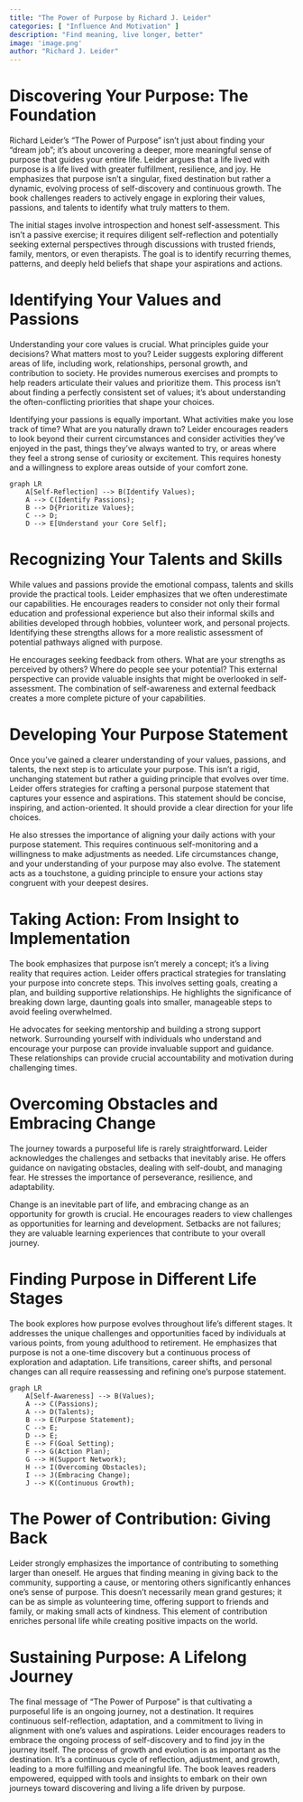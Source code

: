 ```yaml
---
title: "The Power of Purpose by Richard J. Leider"
categories: [ "Influence And Motivation" ]
description: "Find meaning, live longer, better"
image: 'image.png'
author: "Richard J. Leider"
---
```

# Discovering Your Purpose: The Foundation

Richard Leider's "The Power of Purpose" isn't just about finding your "dream job"; it's about uncovering a deeper, more meaningful sense of purpose that guides your entire life.  Leider argues that a life lived with purpose is a life lived with greater fulfillment, resilience, and joy.  He emphasizes that purpose isn't a singular, fixed destination but rather a dynamic, evolving process of self-discovery and continuous growth.  The book challenges readers to actively engage in exploring their values, passions, and talents to identify what truly matters to them.

The initial stages involve introspection and honest self-assessment.  This isn't a passive exercise; it requires diligent self-reflection and potentially seeking external perspectives through discussions with trusted friends, family, mentors, or even therapists.  The goal is to identify recurring themes, patterns, and deeply held beliefs that shape your aspirations and actions.

# Identifying Your Values and Passions

Understanding your core values is crucial. What principles guide your decisions? What matters most to you?  Leider suggests exploring different areas of life, including work, relationships, personal growth, and contribution to society.  He provides numerous exercises and prompts to help readers articulate their values and prioritize them.  This process isn't about finding a perfectly consistent set of values; it's about understanding the often-conflicting priorities that shape your choices.

Identifying your passions is equally important.  What activities make you lose track of time? What are you naturally drawn to?  Leider encourages readers to look beyond their current circumstances and consider activities they've enjoyed in the past, things they've always wanted to try, or areas where they feel a strong sense of curiosity or excitement.  This requires honesty and a willingness to explore areas outside of your comfort zone.


```mermaid
graph LR
    A[Self-Reflection] --> B(Identify Values);
    A --> C(Identify Passions);
    B --> D{Prioritize Values};
    C --> D;
    D --> E[Understand your Core Self];
```

# Recognizing Your Talents and Skills

While values and passions provide the emotional compass, talents and skills provide the practical tools.  Leider emphasizes that we often underestimate our capabilities.  He encourages readers to consider not only their formal education and professional experience but also their informal skills and abilities developed through hobbies, volunteer work, and personal projects.  Identifying these strengths allows for a more realistic assessment of potential pathways aligned with purpose.

He encourages seeking feedback from others.  What are your strengths as perceived by others? Where do people see your potential?  This external perspective can provide valuable insights that might be overlooked in self-assessment. The combination of self-awareness and external feedback creates a more complete picture of your capabilities.

#  Developing Your Purpose Statement

Once you've gained a clearer understanding of your values, passions, and talents, the next step is to articulate your purpose.  This isn't a rigid, unchanging statement but rather a guiding principle that evolves over time.  Leider offers strategies for crafting a personal purpose statement that captures your essence and aspirations.  This statement should be concise, inspiring, and action-oriented. It should provide a clear direction for your life choices.

He also stresses the importance of aligning your daily actions with your purpose statement.  This requires continuous self-monitoring and a willingness to make adjustments as needed.  Life circumstances change, and your understanding of your purpose may also evolve. The statement acts as a touchstone, a guiding principle to ensure your actions stay congruent with your deepest desires.


# Taking Action: From Insight to Implementation

The book emphasizes that purpose isn't merely a concept; it's a living reality that requires action.  Leider offers practical strategies for translating your purpose into concrete steps. This involves setting goals, creating a plan, and building supportive relationships.  He highlights the significance of breaking down large, daunting goals into smaller, manageable steps to avoid feeling overwhelmed.

He advocates for seeking mentorship and building a strong support network.  Surrounding yourself with individuals who understand and encourage your purpose can provide invaluable support and guidance. These relationships can provide crucial accountability and motivation during challenging times.


#  Overcoming Obstacles and Embracing Change

The journey towards a purposeful life is rarely straightforward.  Leider acknowledges the challenges and setbacks that inevitably arise.  He offers guidance on navigating obstacles, dealing with self-doubt, and managing fear.  He stresses the importance of perseverance, resilience, and adaptability.  

Change is an inevitable part of life, and embracing change as an opportunity for growth is crucial.  He encourages readers to view challenges as opportunities for learning and development. Setbacks are not failures; they are valuable learning experiences that contribute to your overall journey.


#  Finding Purpose in Different Life Stages

The book explores how purpose evolves throughout life's different stages.  It addresses the unique challenges and opportunities faced by individuals at various points, from young adulthood to retirement.  He emphasizes that purpose is not a one-time discovery but a continuous process of exploration and adaptation.  Life transitions, career shifts, and personal changes can all require reassessing and refining one's purpose statement.


```mermaid
graph LR
    A[Self-Awareness] --> B(Values);
    A --> C(Passions);
    A --> D(Talents);
    B --> E(Purpose Statement);
    C --> E;
    D --> E;
    E --> F(Goal Setting);
    F --> G(Action Plan);
    G --> H(Support Network);
    H --> I(Overcoming Obstacles);
    I --> J(Embracing Change);
    J --> K(Continuous Growth);

```


#  The Power of Contribution: Giving Back

Leider strongly emphasizes the importance of contributing to something larger than oneself.  He argues that finding meaning in giving back to the community, supporting a cause, or mentoring others significantly enhances one's sense of purpose.  This doesn't necessarily mean grand gestures; it can be as simple as volunteering time, offering support to friends and family, or making small acts of kindness.  This element of contribution enriches personal life while creating positive impacts on the world.

#  Sustaining Purpose: A Lifelong Journey

The final message of "The Power of Purpose" is that cultivating a purposeful life is an ongoing journey, not a destination.  It requires continuous self-reflection, adaptation, and a commitment to living in alignment with one's values and aspirations.  Leider encourages readers to embrace the ongoing process of self-discovery and to find joy in the journey itself.  The process of growth and evolution is as important as the destination.  It's a continuous cycle of reflection, adjustment, and growth, leading to a more fulfilling and meaningful life.  The book leaves readers empowered, equipped with tools and insights to embark on their own journeys toward discovering and living a life driven by purpose.

